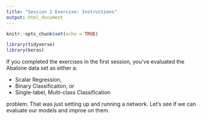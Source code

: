 ```yaml
---
title: "Session 2 Exercise: Instructions"
output: html_document
---
```


```r
knitr::opts_chunk$set(echo = TRUE)

library(tidyverse)
library(keras)
```

If you completed the exercises in the first session, you've evaluated the Abalone data set as either a:


- Scalar Regression,
- Binary Classificaiton, or
- Single-label, Multi-class Classification

problem. That was just setting up and running a network. Let's see if we can evaluate our models and improe on them.

